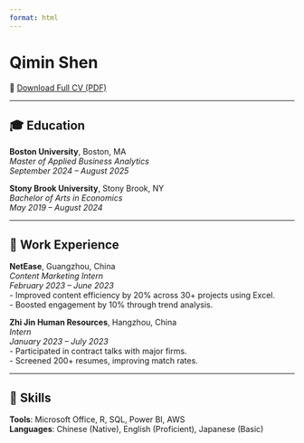 ```yaml
---
format: html
---
```


# Qimin Shen

📄 [Download Full CV (PDF)](cv/Qimin_Shen_CV.pdf)

---

## 🎓 Education

**Boston University**, Boston, MA  
*Master of Applied Business Analytics*  
_September 2024 – August 2025_

**Stony Brook University**, Stony Brook, NY  
*Bachelor of Arts in Economics*  
_May 2019 – August 2024_

---

## 💼 Work Experience

**NetEase**, Guangzhou, China  
*Content Marketing Intern*  
_February 2023 – June 2023_  
- Improved content efficiency by 20% across 30+ projects using Excel.  
- Boosted engagement by 10% through trend analysis.

**Zhi Jin Human Resources**, Hangzhou, China  
*Intern*  
_January 2023 – July 2023_  
- Participated in contract talks with major firms.  
- Screened 200+ resumes, improving match rates.

---

## 🧠 Skills

**Tools**: Microsoft Office, R, SQL, Power BI, AWS  
**Languages**: Chinese (Native), English (Proficient), Japanese (Basic)